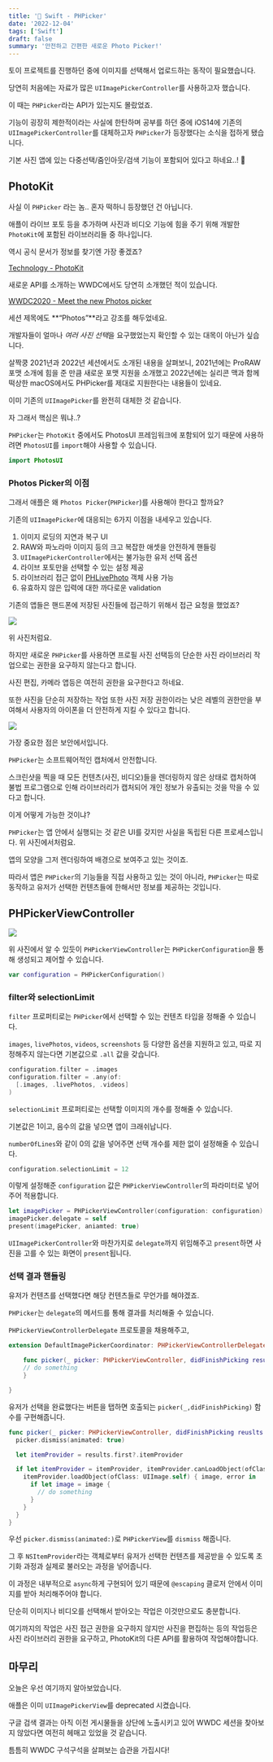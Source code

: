 ```yaml
---
title: '🍎 Swift - PHPicker'
date: '2022-12-04'
tags: ['Swift']
draft: false
summary: '안전하고 간편한 새로운 Photo Picker!'
---
```


토이 프로젝트를 진행하던 중에 이미지를 선택해서 업로드하는 동작이 필요했습니다.

당연히 처음에는 자료가 많은 `UIImagePickerController`를 사용하고자 했습니다.

이 때는 `PHPicker`라는 API가 있는지도 몰랐었죠.

기능이 굉장히 제한적이라는 사실에 한탄하며 공부를 하던 중에 iOS14에 기존의 `UIImagePickerController`를 대체하고자 `PHPicker`가 등장했다는 소식을 접하게 됐습니다.

기본 사진 앱에 있는 다중선택/줌인아웃/검색 기능이 포함되어 있다고 하네요..! 🫢

## PhotoKit

사실 이 `PHPicker` 라는 놈.. 혼자 떡하니 등장했던 건 아닙니다.

애플이 라이브 포토 등을 추가하며 사진과 비디오 기능에 힘을 주기 위해 개발한 `PhotoKit`에 포함된 라이브러리들 중 하나입니다.

역시 공식 문서가 정보를 찾기엔 가장 좋겠죠?

[Technology - PhotoKit](https://developer.apple.com/documentation/photokit)

새로운 API를 소개하는 WWDC에서도 당연히 소개했던 적이 있습니다.

[WWDC2020 - Meet the new Photos picker](https://developer.apple.com/videos/play/wwdc2020/10652/)

세션 제목에도 **“Photos”**라고 강조를 해두었네요.

개발자들이 얼마나 *여러 사진 선택*을 요구했었는지 확인할 수 있는 대목이 아닌가 싶습니다.

살짝쿵 2021년과 2022년 세션에서도 소개된 내용을 살펴보니, 2021년에는 ProRAW 포맷 소개에 힘을 준 만큼 새로운 포맷 지원을 소개했고 2022년에는 실리콘 맥과 함께 떡상한 macOS에서도 PHPicker를 제대로 지원한다는 내용들이 있네요.

이미 기존의 `UIImagePicker`를 완전히 대체한 것 같습니다.

자 그래서 핵심은 뭐냐..?

`PHPicker`는 `PhotoKit` 중에서도 PhotosUI 프레임워크에 포함되어 있기 때문에 사용하려면 `PhotosUI`를 `import`해야 사용할 수 있습니다.

```swift
import PhotosUI
```

### Photos Picker의 이점

그래서 애플은 왜 `Photos Picker`(`PHPicker`)를 사용해야 한다고 할까요?

기존의 `UIImagePicker`에 대응되는 6가지 이점을 내세우고 있습니다.

1. 이미지 로딩의 지연과 복구 UI
2. RAW와 파노라마 이미지 등의 크고 복잡한 애셋을 안전하게 핸들링
3. `UIImagePickerController`에서는 불가능한 유저 선택 옵션
4. 라이브 포토만을 선택할 수 있는 설정 제공
5. 라이브러리 접근 없이 [PHLivePhoto](https://developer.apple.com/documentation/photokit/phlivephoto) 객체 사용 가능
6. 유효하지 않은 입력에 대한 까다로운 validation

기존의 앱들은 핸드폰에 저장된 사진들에 접근하기 위해서 접근 요청을 했었죠?

![](https://i.imgur.com/bnNGwKA.png)

위 사진처럼요.

하지만 새로운 `PHPicker`를 사용하면 프로필 사진 선택등의 단순한 사진 라이브러리 작업으로는 권한을 요구하지 않는다고 합니다.

사진 편집, 카메라 앱등은 여전히 권한을 요구한다고 하네요.

또한 사진을 단순히 저장하는 작업 또한 사진 저장 권한이라는 낮은 레벨의 권한만을 부여해서 사용자의 아이폰을 더 안전하게 지킬 수 있다고 합니다.

![](https://i.imgur.com/0CAeWyn.png)

가장 중요한 점은 보안에서입니다.

`PHPicker`는 소프트웨어적인 캡처에서 안전합니다.

스크린샷을 찍을 때 모든 컨텐츠(사진, 비디오)들을 렌더링하지 않은 상태로 캡처하여 불법 프로그램으로 인해 라이브러리가 캡처되어 개인 정보가 유출되는 것을 막을 수 있다고 합니다.

이게 어떻게 가능한 것이냐?

`PHPicker`는 앱 안에서 실행되는 것 같은 UI를 갖지만 사실을 독립된 다른 프로세스입니다. 위 사진에서처럼요.

앱의 모양을 그저 렌더링하여 배경으로 보여주고 있는 것이죠.

따라서 앱은 `PHPicker`의 기능들을 직접 사용하고 있는 것이 아니라, `PHPicker`는 따로 동작하고 유저가 선택한 컨텐츠들에 한해서만 정보를 제공하는 것입니다.

## PHPickerViewController

![](https://i.imgur.com/GsQf6rq.png)

위 사진에서 알 수 있듯이 `PHPickerViewController`는 `PHPickerConfiguration`을 통해 생성되고 제어할 수 있습니다.

```swift
var configuration = PHPickerConfiguration()
```

### filter와 selectionLimit

`filter` 프로퍼티로는 `PHPicker`에서 선택할 수 있는 컨텐츠 타입을 정해줄 수 있습니다.

`images`, `livePhotos`, `videos`, `screenshots` 등 다양한 옵션을 지원하고 있고, 따로 지정해주지 않는다면 기본값으로 `.all` 값을 갖습니다.

```swift
configuration.filter = .images
configuration.filter = .any(of:
  [.images, .livePhotos, .videos]
)
```

`selectionLimit` 프로퍼티로는 선택할 이미지의 개수를 정해줄 수 있습니다.

기본값은 1이고, 음수의 값을 넣으면 앱이 크래쉬납니다.

`numberOfLines`와 같이 0의 값을 넣어주면 선택 개수를 제한 없이 설정해줄 수 있습니다.

```swift
configuration.selectionLimit = 12
```

이렇게 설정해준 `configuration` 값은 `PHPickerViewController`의 파라미터로 넣어주어 적용합니다.

```swift
let imagePicker = PHPickerViewController(configuration: configuration)
imagePicker.delegate = self
present(imagePicker, aniamted: true)
```

`UIImagePickerController`와 마찬가지로 `delegate`까지 위임해주고 `present`하면 사진을 고를 수 있는 화면이 `present`됩니다.

### 선택 결과 핸들링

유저가 컨텐츠를 선택했다면 해당 컨텐츠들로 무언가를 해야겠죠.

`PHPicker`는 `delegate`의 메서드를 통해 결과를 처리해줄 수 있습니다.

`PHPickerViewControllerDelegate` 프로토콜을 채용해주고,

```swift
extension DefaultImagePickerCoordinator: PHPickerViewControllerDelegate {

    func picker(_ picker: PHPickerViewController, didFinishPicking results: [PHPickerResult]) {
    // do something
    }

}
```

유저가 선택을 완료했다는 버튼을 탭하면 호출되는 `picker(_,didFinishPicking)` 함수를 구현해줍니다.

```swift
func picker(_ picker: PHPickerViewController, didFinishPicking reuslts: [PHPickerResult]) {
  picker.dismiss(animated: true)

  let itemProvider = results.first?.itemProvider

  if let itemProvider = itemProvider, itemProvider.canLoadObject(ofClass: UIImage.self) {
    itemProvider.loadObject(ofClass: UIImage.self) { image, error in
      if let image = image {
        // do something
      }
    }
  }
}
```

우선 `picker.dismiss(animated:)`로 `PHPickerView`를 `dismiss` 해줍니다.

그 후 `NSItemProvider`라는 객체로부터 유저가 선택한 컨텐츠를 제공받을 수 있도록 초기화 과정과 실제로 불러오는 과정을 넣어줍니다.

이 과정은 내부적으로 `async`하게 구현되어 있기 때문에 `@escaping` 클로저 안에서 이미지를 받아 처리해주어야 합니다.

단순히 이미지나 비디오를 선택해서 받아오는 작업은 이것만으로도 충분합니다.

여기까지의 작업은 사진 접근 권한을 요구하지 않지만 사진을 편집하는 등의 작업등은 사진 라이브러리 권한을 요구하고, PhotoKit의 다른 API를 활용하여 작업해야합니다.

## 마무리

오늘은 우선 여기까지 알아보았습니다.

애플은 이미 `UIImagePickerView`를 deprecated 시켰습니다.

구글 검색 결과는 아직 이전 게시물들을 상단에 노출시키고 있어 WWDC 세션을 찾아보지 않았다면 여전히 헤매고 있었을 것 같습니다.

틈틈히 WWDC 구석구석을 살펴보는 습관을 가집시다!
